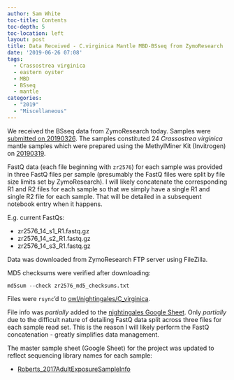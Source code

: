 ```yaml
---
author: Sam White
toc-title: Contents
toc-depth: 5
toc-location: left
layout: post
title: Data Received - C.virginica Mantle MBD-BSseq from ZymoResearch
date: '2019-06-26 07:08'
tags:
  - Crassostrea virginica
  - eastern oyster
  - MBD
  - BSseq
  - mantle
categories:
  - "2019"
  - "Miscellaneous"
---
```

We received the BSseq data from ZymoResearch today. Samples were [submitted on 20190326](https://robertslab.github.io/sams-notebook/posts/2019/2019-03-26-Sample-Submission-Lotterhos-C.virginica-Mantle-MBD-DNA-to-ZymoResearch-for-BSseq/). The samples constituted 24 _Crassostrea virginica_ mantle samples which were prepared using the MethylMiner Kit (Invitrogen) on [20190319](https://robertslab.github.io/sams-notebook/2019/03/19/MBD-Enrichment-DNA-Quantification-of-C.virginica-MBD-Samples-from-20190312/).

FastQ data (each file beginning with `zr2576`) for each sample was provided in three FastQ files per sample (presumably the FastQ files were split by file size limits set by ZymoResearch). I will likely concatenate the corresponding R1 and R2 files for each sample so that we simply have a single R1 and single R2 file for each sample. That will be detailed in a subsequent notebook entry when it happens.

E.g. current FastQs:

- zr2576_14_s1_R1.fastq.gz
- zr2576_14_s2_R1.fastq.gz
- zr2576_14_s3_R1.fastq.gz

Data was downloaded from ZymoResearch FTP server using FileZilla.

MD5 checksums were verified after downloading:

```shell
md5sum --check zr2576_md5_checksums.txt
```

Files were `rsync`'d to [owl/nightingales/C_virginica](https://owl.fish.washington.edu/nightingales/C_virginica/).

File info was _partially_ added to the [nightingales Google Sheet](http://b.link/nightingales). Only _partially_ due to the difficult nature of detailing FastQ data split across three files for each sample read set. This is the reason I will likely perform the FastQ concatenation - greatly simplifies data management.

The master sample sheet (Google Sheet) for the project was updated to reflect sequencing library names for each sample:

- [Roberts_2017AdultExposureSampleInfo](https://docs.google.com/spreadsheets/d/1cDLmp6jKf37gnPTwHDR07dNt-t3_jzGE2TC2afagouM/edit?usp=sharing)
